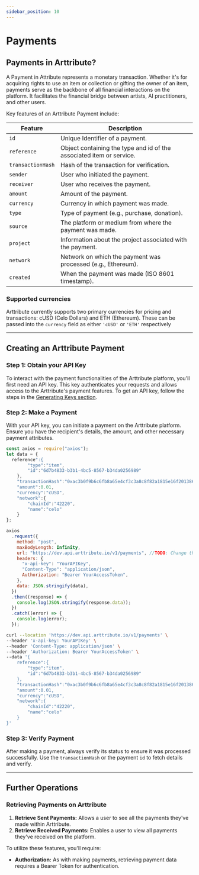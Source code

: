 ```yaml
---
sidebar_position: 10
---
```



# Payments

## Payments in Arttribute?

A Payment in Attribute represents a monetary transaction. Whether it's for acquiring rights to use an item or collection or gifting the owner of an item, payments serve as the backbone of all financial interactions on the platform. It facilitates the financial bridge between artists, AI practitioners, and other users.

Key features of an Arttribute Payment include:

<!-- Table of payment attributes-->

| Feature           | Description                                                          |
| ----------------- | -------------------------------------------------------------------- |
| `id`              | Unique Identifier of a payment.                                      |
| `reference`       | Object containing the type and id of the associated item or service. |
| `transactionHash` | Hash of the transaction for verification.                            |
| `sender`          | User who initiated the payment.                                      |
| `receiver`        | User who receives the payment.                                       |
| `amount`          | Amount of the payment.                                               |
| `currency`        | Currency in which payment was made.                                  |
| `type`            | Type of payment (e.g., purchase, donation).                          |
| `source`          | The platform or medium from where the payment was made.              |
| `project`         | Information about the project associated with the payment.           |
| `network`         | Network on which the payment was processed (e.g., Ethereum).         |
| `created`         | When the payment was made (ISO 8601 timestamp).                      |

<!-- Table ends -->

### Supported currencies

Arttribute currently supports two primary currencies for pricing and transactions: cUSD (Celo Dollars) and ETH (Ethereum).
These can be passed into the `currency` field as either `'cUSD'` or `'ETH'` respectively

---

## Creating an Arttribute Payment

### Step 1: Obtain your API Key

To interact with the payment functionalities of the Arttribute platform, you'll first need an API key. This key authenticates your requests and allows access to the Arttribute's payment features. To get an API key, follow the steps in the [Generating Keys section](/generate-access-token).

### Step 2: Make a Payment

With your API key, you can initiate a payment on the Arttribute platform. Ensure you have the recipient's details, the amount, and other necessary payment attributes.

<Tabs>
<TabItem value="nodejs" label="NodeJS">

```js title="Making a Node JS request with axios"
const axios = require("axios");
let data = {
  reference":{
        "type":"item",
        "id":"6d7b4833-b3b1-4bc5-8567-b34da0256989"
    },
    "transactionHash":"0xac3b0f9b6c6fb8a65e4cf3c3a8c8f82a1815e16f20138608c3c4b57a8b15fa33",
    "amount":0.01,
    "currency":"cUSD",
    "network":{
        "chainId":"42220",
        "name":"celo"
    }
};

axios
  .request({
    method: "post",
    maxBodyLength: Infinity,
    url: "https://dev.api.arttribute.io/v1/payments", //TODO: Change this to API base url variable
    headers: {
      "x-api-key": "YourAPIKey",
      "Content-Type": "application/json",
      Authorization: "Bearer YourAccessToken",
    },
    data: JSON.stringify(data),
  })
  .then((response) => {
    console.log(JSON.stringify(response.data));
  })
  .catch((error) => {
    console.log(error);
  });
```

</TabItem>
<TabItem value="curl" label="cURL">

```bash title="Making a POST request with cURL"
curl --location 'https://dev.api.arttribute.io/v1/payments' \
--header 'x-api-key: YourAPIKey' \
--header 'Content-Type: application/json' \
--header 'Authorization: Bearer YourAccessToken' \
--data '{
    reference":{
        "type":"item",
        "id":"6d7b4833-b3b1-4bc5-8567-b34da0256989"
    },
    "transactionHash":"0xac3b0f9b6c6fb8a65e4cf3c3a8c8f82a1815e16f20138608c3c4b57a8b15fa33",
    "amount":0.01,
    "currency":"cUSD",
    "network":{
        "chainId":"42220",
        "name":"celo"
    }
}'
```

</TabItem>
</Tabs>

### Step 3: Verify Payment

After making a payment, always verify its status to ensure it was processed successfully. Use the `transactionHash` or the payment `id` to fetch details and verify.

---

## Further Operations

### Retrieving Payments on Arttribute

1. **Retrieve Sent Payments:** Allows a user to see all the payments they've made within Arttribute.
2. **Retrieve Received Payments:** Enables a user to view all payments they've received on the platform.

To utilize these features, you'll require:

- **Authorization:** As with making payments, retrieving payment data requires a Bearer Token for authentication.

```

```
